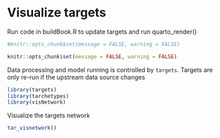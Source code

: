 # Visualize targets

Run code in buildBook.R to update targets and run quarto_render()

```r
#knitr::opts_chunk$set(message = FALSE, warning = FALSE)
```

```r
knitr::opts_chunk$set(message = FALSE, warning = FALSE)
```


Data processing and model running is controlled by `targets`. Targets are only re-run if the upstream data source changes

```r
library(targets)
library(tarchetypes)
library(visNetwork)
```

Visualize the targets network

```r
tar_visnetwork()
```
